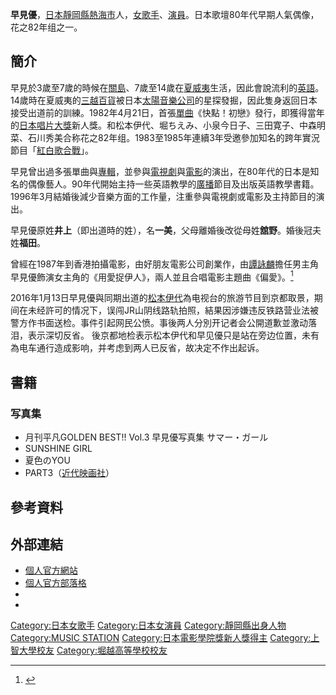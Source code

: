 {{BLPsources|date=2010-09-16T10:51:52+00:00 }}
{{藝人
| 姓名 = 早見優
| 類型 = 女歌手
| 圖片 =Replace this image female.svg
| 本名 = 舘野一美<br>福田一美
| 國籍 = {{JPN}}
| 出生日期 = {{Birth_date_and_age|1966|9|2}}
| 出生地點 = {{JPN}}[[靜岡縣|靜岡縣]][[熱海市|熱海市]]
| 教育程度 = [[上智大學|上智大學]]
| 職業 = [[歌手|歌手]]、[[演員|演員]]
| 語言 = [[日語|日語]]、[[英語|英語]]
| 配偶 = 已婚
| 兒女 = 二女
| 音樂類型 = [[日本流行音樂|日本流行音樂]]
| 演奏樂器 = [[歌唱|歌唱]]
| 出道地點 = {{JPN}}
| 出道作 = 快點！初戀
| 代表作 =  
| 出道日期 = 1982年4月21日
| 活躍年代 = 1982年至今
| 經紀公司 = KEEP Smiling
| 網站 = [http://www.hayamiyu.net/ www.hayamiyu.net]
| 獎項 = 1982年[[日本唱片大獎|日本唱片大獎]]新人獎
| IMDb = 0370584
| module =
{{Infobox name module
| japanese    = 早見 優
| kana        = はやみ ゆう
| romaji      = Hayami Yū 
}}
}}
'''早見優'''{{BD|1966年|9月2日|catIdx=Hayami Yuu}}，[[日本|日本]][[靜岡縣|靜岡縣]][[熱海市|熱海市]]人，[[女歌手|女歌手]]、[[演員|演員]]。日本歌壇80年代早期人氣偶像，花之82年组之一。

==簡介==
早見於3歲至7歲的時候在[[關島|關島]]、7歲至14歲在[[夏威夷|夏威夷]]生活，因此會說流利的[[英語|英語]]。14歲時在夏威夷的[[三越百貨|三越百貨]]被日本[[太陽音樂公司|太陽音樂公司]]的星探發掘，因此隻身返回日本接受出道前的訓練。1982年4月21日，首張[[單曲|單曲]]《快點！初戀》發行，即獲得當年的[[日本唱片大獎|日本唱片大獎]]新人獎。和松本伊代、堀ちえみ、小泉今日子、三田寛子、中森明菜、石川秀美合称花之82年组。1983至1985年連續3年受邀參加知名的跨年實況節目「[[紅白歌合戰|紅白歌合戰]]」。

早見曾出過多張單曲與[[專輯|專輯]]，並參與[[電視劇|電視劇]]與[[電影|電影]]的演出，在80年代的日本是知名的偶像藝人。90年代開始主持一些英語教學的[[廣播|廣播]]節目及出版英語教學書籍。1996年3月結婚後減少音樂方面的工作量，注重參與電視劇或電影及主持節目的演出。

早見優原姓'''井上'''（即出道時的姓），名'''一美'''，父母離婚後改從母姓'''舘野'''。婚後冠夫姓'''福田'''。

曾經在1987年到香港拍攝電影，由好朋友電影公司創業作，由[[譚詠麟|譚詠麟]]擔任男主角早見優飾演女主角的《用愛捉伊人》，兩人並且合唱電影主題曲《偏愛》。<ref>{{cite news|url=http://hk.apple.nextmedia.com/enews/realtime/20150704/53932114|date=2015年7月4日|title=【日本星二代】 早見優28年後再訪港 捧餅印囡囡入行|newspaper=[[蘋果日報|蘋果日報]]|accessdate=2016年10月17日|archive-date=2017年3月5日|archive-url=https://web.archive.org/web/20170305005942/http://hk.apple.nextmedia.com/enews/realtime/20150704/53932114|dead-url=no}}</ref>

2016年1月13日早見優與同期出道的[[松本伊代|松本伊代]]為电视台的旅游节目到京都取景，期间在未经許可的情况下，误闯JR山阴线路轨拍照，結果因涉嫌违反铁路营业法被警方作书面送检。事件引起网民公愤。事後两人分別开记者会公開道歉並激动落泪，表示深切反省。 後京都地检表示松本伊代和早见優只是站在旁边位置，未有為电车通行造成影响，并考虑到两人已反省，故决定不作出起诉。

== 書籍 ==
=== 写真集 ===
* 月刊平凡GOLDEN BEST!! Vol.3 早見優写真集 サマー・ガール
* SUNSHINE GIRL
* 夏色のYOU
* PART3（[[近代映画社|近代映画社]]）

== 參考資料 ==
{{reflist}}

== 外部連結 ==
* [https://web.archive.org/web/20171012095553/http://www.hayamiyu.net/ 個人官方網站]{{ja}}
* [http://ameblo.jp/hayami-yu/ 個人官方部落格] {{Wayback|url=http://ameblo.jp/hayami-yu/ |date=20210316142639 }}{{ja}}
* {{facebook|Yu-Hayami-1574263606118344}}{{ja}}
* {{instagram|yuyuhayami}}{{ja}}

{{日本電影金像獎新人獎}}

{{Authority control}}

{{DEFAULTSORT:Hayami Yuu}}

[[Category:日本女歌手|Category:日本女歌手]]
[[Category:日本女演員|Category:日本女演員]]
[[Category:靜岡縣出身人物|Category:靜岡縣出身人物]]
[[Category:MUSIC_STATION|Category:MUSIC STATION]]
[[Category:日本電影學院獎新人獎得主|Category:日本電影學院獎新人獎得主]]
[[Category:上智大學校友|Category:上智大學校友]]
[[Category:堀越高等學校校友|Category:堀越高等學校校友]]